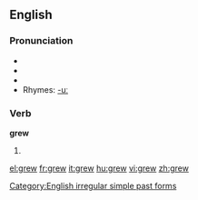 ==English==

{{rank|getting|stay|months|677|grew|boys|joy|green}}

===Pronunciation===
*{{SAMPA|/gr\u:/}}
*{{IPA|/gɹuː/}}
*{{audio|en-us-grew.ogg|Audio (US)}}
*Rhymes: [[Rhymes:English:-uː|-uː]]

===Verb===
'''grew'''
# {{simple past of|grow}}

[[Category:English irregular simple past forms]]

[[el:grew]]
[[fr:grew]]
[[it:grew]]
[[hu:grew]]
[[vi:grew]]
[[zh:grew]]